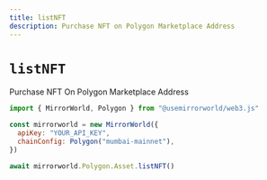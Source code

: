 ```yaml
---
title: listNFT
description: Purchase NFT on Polygon Marketplace Address
---
```


# `listNFT`

Purchase NFT On Polygon Marketplace Address

```js
import { MirrorWorld, Polygon } from "@usemirrorworld/web3.js"

const mirrorworld = new MirrorWorld({
  apiKey: "YOUR_API_KEY",
  chainConfig: Polygon("mumbai-mainnet"),
})

await mirrorworld.Polygon.Asset.listNFT()
```
